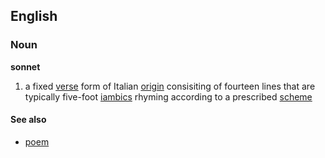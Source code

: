 ==English==
===Noun===
'''sonnet'''

#a fixed [[verse]] form of Italian [[origin]] consisiting of fourteen lines that are typically five-foot [[iambic]]s rhyming according to a prescribed [[scheme]]

====See also====
*[[poem]]